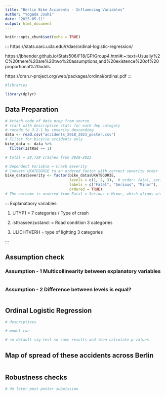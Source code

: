 ```yaml
---
title: "Berlin Bike Accidents - Influencing Variables"
author: "Yogada Joshi"
date: "2025-05-11"
output: html_document
---
```


```r
knitr::opts_chunk$set(echo = TRUE)
```
:::
https://stats.oarc.ucla.edu/r/dae/ordinal-logistic-regression/ 

https://jbhender.github.io/Stats506/F18/GP/Group4.html#:~:text=Usually%2C%20there%20are%20two%20assumptions,and%20existence%20of%20proportional%20odds.

https://cran.r-project.org/web/packages/ordinal/ordinal.pdf 
:::

```r
#libraries

library(dplyr)
```
## Data Preparation

```r
# Attach code of data prep from source
# start with descriptive stats for each dep category 
# recode to 3-2-1 by severity descending
data <- read.csv("accidents_2018_2023_poster.csv")
# Filter for bicycle accidents only
bike_data <- data %>% 
  filter(IstRad == 1)

# total = 28,729 crashes from 2018-2023
```


```r
# Dependent Variable = Crash Severity
# Convert UKATEGORIE to an ordered factor with correct severity order
bike_data$Severity <- factor(bike_data$UKATEGORIE,
                             levels = c(1, 2, 3),  # order: fatal, serious, minor
                             labels = c("Fatal", "Serious", "Minor"),
                             ordered = TRUE)
# The outcome is ordered from Fatal > Serious > Minor, which aligns with real-world scale.
```


:::
Explanataory variables:

1. UTYP1 = 7 categories / Type of crash

2. isttrassenzustand: = Road condition 3 categories 

3. ULICHTVERH = type of lighting 3 categories

:::


## Assumption check
### Assumption - 1 Multicollinearity between explanatory variables
```r

```

### Assumption - 2 Difference between levels is equal? 
```r

```

## Ordinal Logistic Regression
```r
# descriptives 

```

```r
# model run
```

```r
# no default sig test so save results and then calculate p-values
```


## Map of spread of these accidents across Berlin
```r

```

## Robustness checks
```r
# do later post poster submission
```


